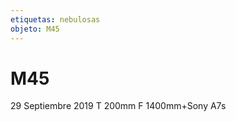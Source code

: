 ```yaml
---
etiquetas: nebulosas
objeto: M45
---
```


# M45

<Imagen
  src="registro/m45_20190929_1_m45final.jpg"
  fecha="20190929"
/>

 29 Septiembre 2019 T 200mm F 1400mm+Sony A7s